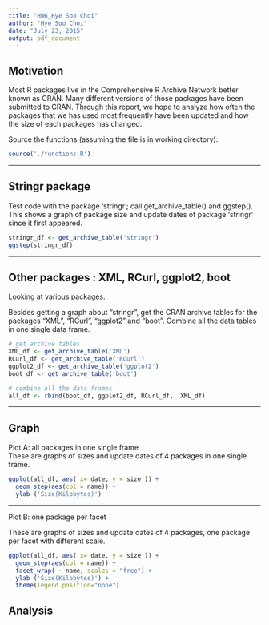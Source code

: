 ```yaml
---
title: "HW6_Hye Soo Choi"
author: "Hye Soo Choi"
date: "July 23, 2015"
output: pdf_document
---
```

## Motivation

Most R packages live in the Comprehensive R Archive Network better known as CRAN. Many different versions of those packages have been submitted to CRAN. Through this report, we hope to analyze how often the packages that we has used most frequently have been updated and how the size of each packages has changed. 

Source the functions (assuming the file is in working directory):
```r
source('./functions.R')
```
---

## Stringr package

Test code with the package 'stringr'; call get_archive_table() and ggstep(). This shows a graph of package size and update dates of package 'stringr' since it first appeared. 
```r
stringr_df <- get_archive_table('stringr')
ggstep(stringr_df)
```

---

## Other packages : XML, RCurl, ggplot2, boot

Looking at various packages: <br/>

Besides getting a graph about "stringr",  get the CRAN
archive tables for the packages "XML", "RCurl", "ggplot2" and "boot". Combine all the data
tables in one single data frame.

```r
# get archive tables
XML_df <- get_archive_table('XML')
RCurl_df <- get_archive_table('RCurl')
ggplot2_df <- get_archive_table('ggplot2')
boot_df <- get_archive_table('boot')

# combine all the data frames
all_df <- rbind(boot_df, ggplot2_df, RCurl_df,  XML_df)
```

---

## Graph

Plot A: all packages in one single frame <br/>
These are graphs of sizes and update dates of 4 packages in one single frame. 


```r
ggplot(all_df, aes( x= date, y = size )) + 
  geom_step(aes(col = name)) + 
  ylab ('Size(Kilobytes)')
```

---

Plot B: one package per facet <br/>


These are graphs of sizes and update dates of 4 packages, one package per facet with different scale. 

```r
ggplot(all_df, aes( x= date, y = size )) + 
  geom_step(aes(col = name)) + 
  facet_wrap( ~ name, scales = "free") +
  ylab ('Size(Kilobytes)') + 
  theme(legend.position="none")
```

## Analysis

